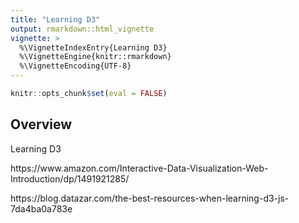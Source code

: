 ```yaml
---
title: "Learning D3"
output: rmarkdown::html_vignette
vignette: >
  %\VignetteIndexEntry{Learning D3}
  %\VignetteEngine{knitr::rmarkdown}
  %\VignetteEncoding{UTF-8}
---
```


```r
knitr::opts_chunk$set(eval = FALSE)
```

## Overview

Learning D3

https://www.amazon.com/Interactive-Data-Visualization-Web-Introduction/dp/1491921285/



https://blog.datazar.com/the-best-resources-when-learning-d3-js-7da4ba0a783e

